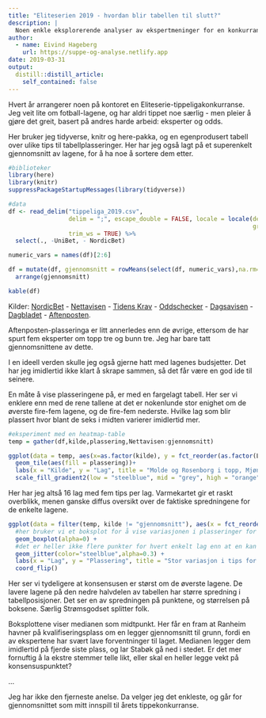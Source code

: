 ```yaml
---
title: "Eliteserien 2019 - hvordan blir tabellen til slutt?"
description: |
  Noen enkle eksplorerende analyser av ekspertmeninger for en konkurranse om å gjette plasseringer i eliteserien 2019.
author:
  - name: Eivind Hageberg
    url: https://suppe-og-analyse.netlify.app
date: 2019-03-31
output:
  distill::distill_article:
    self_contained: false
---
```


Hvert år arrangerer noen på kontoret en Eliteserie-tippeligakonkurranse. Jeg veit lite om fotball-lagene, og har aldri tippet noe særlig - men pleier å gjøre det greit, basert på andres harde arbeid: eksperter og odds.

Her bruker jeg tidyverse, knitr og here-pakka, og en egenprodusert tabell over ulike tips til tabellplasseringer. Her har jeg også lagt på et superenkelt gjennomsnitt av lagene, for å ha noe å sortere dem etter.

```r
#biblioteker
library(here)
library(knitr)
suppressPackageStartupMessages(library(tidyverse))

#data
df <- read_delim("tippeliga_2019.csv",
                 delim = ";", escape_double = FALSE, locale = locale(decimal_mark = ",",
                                                                     grouping_mark = ".", encoding = "ISO-8859-1"),
                 trim_ws = TRUE) %>%
  select(., -UniBet, - NordicBet)

numeric_vars = names(df)[2:6]

df = mutate(df, gjennomsnitt = rowMeans(select(df, numeric_vars),na.rm=TRUE)) %>%
  arrange(gjennomsnitt)

kable(df)
```

Kilder: 
 [NordicBet](https://www.nordicbet.com/no/odds#?cat=&reg=&sc=6054)
- [Nettavisen](https://www.nettavisen.no/sportspill/her-er-nettavisens-tabelltips-for-eliteserien-2019/3423620404.html)
- [Tidens Krav](https://www.tk.no/sporten/fotball/eliteserien/plasserer-kbk-midt-pa-2019-tabellen/s/5-51-608359)
- [Oddschecker](https://www.oddschecker.com/football/norway/eliteserien/norwegian-eliteserien/winner)
- [Dagsavisen](https://www.dagsavisen.no/sport/slik-ender-eliteserien-kanskje-1.1457870)
- [Dagbladet](https://www.dagbladet.no/sport/dagbladets-tabelltips-slik-ender-eliteserien/70922152)
- [Aftenposten](https://www.aftenposten.no/100Sport/fotball/Bare-n-av-fem-eksperter-tror-pa-RBK-gull---I-dag-er-de-ikke-i-narheten-av-topp-tre-271547b.html).

Aftenposten-plasseringa er litt annerledes enn de øvrige, ettersom de har spurt fem eksperter om topp tre og bunn tre. Jeg har bare tatt gjennomsnittene av dette.

I en ideell verden skulle jeg også gjerne hatt med lagenes budsjetter. Det har jeg imidlertid ikke klart å skrape sammen, så det får være en god ide til seinere.

En måte å vise plasseringene på, er med en fargelagt tabell. Her ser vi enklere enn med de rene tallene at det er nokenlunde stor enighet om de øverste fire-fem lagene, og de fire-fem nederste. Hvilke lag som blir plassert hvor blant de seks i midten varierer imidlertid mer.  

```r
#eksperiment med en heatmap-table
temp = gather(df,kilde,plassering,Nettavisen:gjennomsnitt)

ggplot(data = temp, aes(x=as.factor(kilde), y = fct_reorder(as.factor(Lag), plassering, .fun = mean, .desc = TRUE)))+
  geom_tile(aes(fill = plassering))+
  labs(x = "Kilde", y = "Lag", title = "Molde og Rosenborg i topp, Mjøndalen og Viking i bunn")+
  scale_fill_gradient2(low = "steelblue", mid = "grey", high = "orange", midpoint = 8)
```

Her har jeg altså 16 lag med fem tips per lag. Varmekartet gir et raskt overblikk, menen ganske diffus oversikt over de faktiske spredningene for de enkelte lagene. 

```r
ggplot(data = filter(temp, kilde != "gjennomsnitt"), aes(x = fct_reorder(as.factor(Lag), plassering, .fun = mean, .desc = TRUE), y = plassering)) + 
  #her bruker vi et boksplot for å vise variasjonen i plasseringer for hvert enkelt lag, men gjør det gjennomsiktig
  geom_boxplot(alpha=0) +
  #det er heller ikke flere punkter for hvert enkelt lag enn at en kan vise alle.
  geom_jitter(color="steelblue",alpha=0.3) +
  labs(x = "Lag", y = "Plassering", title = "Stor variasjon i tips for lag midt på tabellen", subtitle = "Større enighet om topp og bunn") + 
  coord_flip()
```

Her ser vi tydeligere at konsensusen er størst om de øverste lagene. De lavere lagene på den nedre halvdelen av tabellen har større spredning i tabellposisjoner. Det ser en av spredningen på punktene, og størrelsen på boksene. Særlig Strømsgodset splitter folk.

Boksplottene viser medianen som midtpunkt. Her får en fram at Ranheim havner på kvalifiseringsplass om en legger gjennomsnitt til grunn, fordi en av ekspertene har svært lave forventninger til laget. Medianen legger dem imidlertid på fjerde siste plass, og lar Stabøk gå ned i stedet. Er det mer fornuftig å la ekstre stemmer telle likt, eller skal en heller legge vekt på konsensuspunktet? 

...

Jeg har ikke den fjerneste anelse. Da velger jeg det enkleste, og går for gjennomsnittet som mitt innspill til årets tippekonkurranse. 

